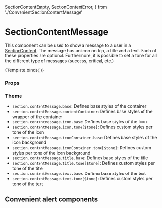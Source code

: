   SectionContentEmpty,
  SectionContentError,
} from './ConvenientSectionContentMessage'

<Meta
  title="Components/Section/SectionContentMessage"
  component={SectionContentMessage}
/>

# SectionContentMessage

This component can be used to show a message to a user in a [SectionContent](/docs/components-section-sectioncontent--default-story).
The message has an icon on top, a title and a text. Each of these properties are optional.
Furthermore, it is possible to set a tone for all the different type of messages (success, critical, etc.)


<Canvas>
  <Story
    name="Default"
    args={{
      icon: 'List',
      title: 'No users found',
      text: 'There are no items in this list at the moment.',
      tone: Tone.neutral,
    }}
    argTypes={{
      icon: {
        options: ['None', 'List'],
        mapping: {
          None: undefined,
          List: IconList,
        },
        control: { type: 'select' },
      },
    }}
  >
    {Template.bind({})}
  </Story>
</Canvas>

### Props

<ArgsTable story="Default" />

### Theme

- `section.contentMessage.base`: Defines base styles of the container
- `section.contentMessage.contentContainer`: Defines base styles of the wrapper of the container
- `section.contentMessage.icon.base`: Defines base styles of the icon
- `section.contentMessage.icon.tone[$tone]`: Defines custom styles per tone of the icon
- `section.contentMessage.iconContainer.base`: Defines base styles of the icon background
- `section.contentMessage.iconContainer.tone[$tone]`: Defines custom styles per tone of the icon background
- `section.contentMessage.title.base`: Defines base styles of the title
- `section.contentMessage.title.tone[$tone]`: Defines custom styles per tone of the title
- `section.contentMessage.text.base`: Defines base styles of the test
- `section.contentMessage.text.tone[$tone]`: Defines custom styles per tone of the text

## Convenient alert components

<Canvas>
  <Story name="SectionContentError">
    <SectionContentError
      title="Server Error"
      text="The server could not handle the request! Try again"
    />
  </Story>
  <Story name="SectionContentEmpty">
    <SectionContentEmpty
      title="No users found"
      text="There are no items in this list at the moment."
    />
  </Story>
</Canvas>
